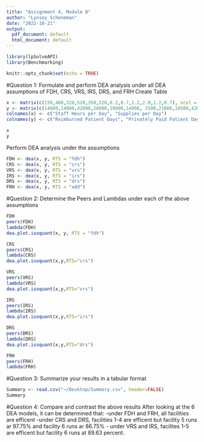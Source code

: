 ```yaml
---
title: "Assignment 4, Module 8"
author: "Lynsey Scheneman"
date: "2022-10-21"
output:
  pdf_document: default
  html_document: default
---
```


```r

library(lpSolveAPI)
library(Benchmarking)

knitr::opts_chunk$set(echo = TRUE)
```

#Question 1: Formulate and perform DEA analysis under all DEA assumptions of FDH, CRS, VRS, IRS, DRS, and FRH
Create Table
```r
x <- matrix(c(150,400,320,520,350,320,0.2,0.7,1.2,2.0,1.2,0.7), ncol = 2)
y <- matrix(c(14000,14000,42000,28000,19000,14000, 3500,21000,10500,42000,25000,15000),ncol = 2)
colnames(x) <- c("Staff Hours per Day", "Supplies per Day")
colnames(y) <- c("Reimbursed Patient Days", "Privately Paid Patient Days")

x
y
```

Perform DEA analysis under the assumptions
```r
FDH <- dea(x, y, RTS = "fdh")
CRS <- dea(x, y, RTS = "crs")
VRS <- dea(x, y, RTS = "vrs")
IRS <- dea(x, y, RTS = "irs")
DRS <- dea(x, y, RTS = "drs")
FRH <- dea(x, y, RTS = "add")
```

#Question 2: Determine the Peers and Lambdas under each of the above assumptions
```r
FDH
peers(FDH)
lambda(FDH)
dea.plot.isoquant(x, y, RTS = "fdh")
```

```r
CRS
peers(CRS)
lambda(CRS)
dea.plot.isoquant(x,y,RTS="crs") 
```

```r
VRS
peers(VRS)
lambda(VRS)
dea.plot.isoquant(x,y,RTS="vrs")
```

```r
IRS
peers(IRS)
lambda(IRS)
dea.plot.isoquant(x,y,RTS="irs") 
```

```r
DRS
peers(DRS)
lambda(DRS)
dea.plot.isoquant(x,y,RTS="drs") 
```

```r
FRH
peers(FRH)
lambda(FRH)
```

#Question 3: Summarize your results in a tabular format
```r
Summary <- read.csv("~/Desktop/Summary.csv", header=FALSE)
Summary
```

#Question 4: Compare and contrast the above results
After looking at the 6 DEA models, it can be determined that: 
-under FDH and FRH, all facilities are efficent
-under CRS and DRS, facilities 1-4 are efficent but facility 5 runs ar 97.75% and facility 6 runs ar 86.75%
- under VRS and IRS, facilites 1-5 are efficent but facility 6 runs at 89.63 percent.

